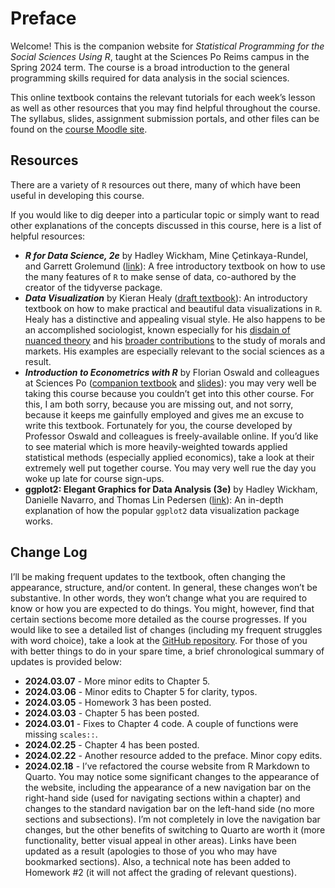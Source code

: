 # Preface {.unnumbered}

Welcome! This is the companion website for *Statistical Programming for the Social Sciences Using R*, taught at the Sciences Po Reims campus in the Spring 2024 term. The course is a broad introduction to the general programming skills required for data analysis in the social sciences.

This online textbook contains the relevant tutorials for each week's lesson as well as other resources that you may find helpful throughout the course. The syllabus, slides, assignment submission portals, and other files can be found on the [course Moodle site](https://moodle.sciences-po.fr/course/view.php?id=40782).

## Resources {.unnumbered}

There are a variety of `R` resources out there, many of which have been useful in developing this course.

If you would like to dig deeper into a particular topic or simply want to read other explanations of the concepts discussed in this course, here is a list of helpful resources:

-   ***R for Data Science, 2e*** by Hadley Wickham, Mine Çetinkaya-Rundel, and Garrett Grolemund ([link](https://r4ds.hadley.nz/)): A free introductory textbook on how to use the many features of `R` to make sense of data, co-authored by the creator of the tidyverse package.
-   ***Data Visualization*** by Kieran Healy ([draft textbook](https://socviz.co/)): An introductory textbook on how to make practical and beautiful data visualizations in `R`. Healy has a distinctive and appealing visual style. He also happens to be an accomplished sociologist, known especially for his [disdain of nuanced theory](https://kieranhealy.org/files/papers/fuck-nuance.pdf) and his [broader contributions](https://kieranhealy.org/publications/) to the study of morals and markets. His examples are especially relevant to the social sciences as a result.
-   ***Introduction to Econometrics with R*** by Florian Oswald and colleagues at Sciences Po ([companion textbook](https://scpoecon.github.io/ScPoEconometrics/index.html) and [slides](https://github.com/ScPoEcon/ScPoEconometrics-Slides)): you may very well be taking this course because you couldn't get into this other course. For this, I am both sorry, because you are missing out, and not sorry, because it keeps me gainfully employed and gives me an excuse to write this textbook. Fortunately for you, the course developed by Professor Oswald and colleagues is freely-available online. If you'd like to see material which is more heavily-weighted towards applied statistical methods (especially applied economics), take a look at their extremely well put together course. You may very well rue the day you woke up late for course sign-ups.
-   **ggplot2: Elegant Graphics for Data Analysis (3e)** by Hadley Wickham, Danielle Navarro, and Thomas Lin Pedersen ([link](https://ggplot2-book.org/)): An in-depth explanation of how the popular `ggplot2` data visualization package works.

## Change Log {.unnumbered}

I'll be making frequent updates to the textbook, often changing the appearance, structure, and/or content. In general, these changes won't be substantive. In other words, they won't change what you are required to know or how you are expected to do things. You might, however, find that certain sections become more detailed as the course progresses. If you would like to see a detailed list of changes (including my frequent struggles with word choice), take a look at the [GitHub repository](https://github.com/wstubenbord/ScPoSPSSUR). For those of you with better things to do in your spare time, a brief chronological summary of updates is provided below:

-   **2024.03.07** - More minor edits to Chapter 5.
-   **2024.03.06** - Minor edits to Chapter 5 for clarity, typos.
-   **2024.03.05** - Homework 3 has been posted.
-   **2024.03.03** - Chapter 5 has been posted.
-   **2024.03.01** - Fixes to Chapter 4 code. A couple of functions were missing `scales::`.
-   **2024.02.25** - Chapter 4 has been posted.
-   **2024.02.22** - Another resource added to the preface. Minor copy edits.
-   **2024.02.18** - I've refactored the course website from R Markdown to Quarto. You may notice some significant changes to the appearance of the website, including the appearance of a new navigation bar on the right-hand side (used for navigating sections within a chapter) and changes to the standard navigation bar on the left-hand side (no more sections and subsections). I'm not completely in love the navigation bar changes, but the other benefits of switching to Quarto are worth it (more functionality, better visual appeal in other areas). Links have been updated as a result (apologies to those of you who may have bookmarked sections). Also, a technical note has been added to Homework #2 (it will not affect the grading of relevant questions).
